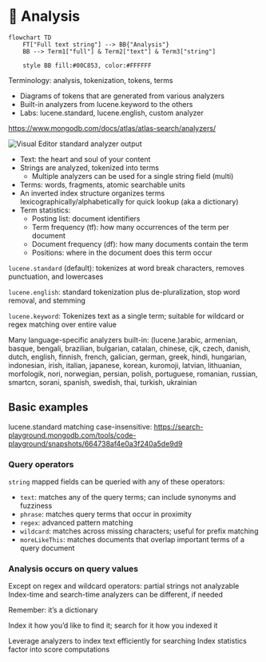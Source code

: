 # 📘 Analysis

```mermaid
flowchart TD
    FT["Full text string"] --> BB{"Analysis"}
    BB --> Term1["full"] & Term2["text"] & Term3["string"]

    style BB fill:#00C853, color:#FFFFFF
```



Terminology: analysis, tokenization, tokens, terms

* Diagrams of tokens that are generated from various analyzers
* Built-in analyzers from lucene.keyword to the others
* Labs: lucene.standard, lucene.english, custom analyzer

https://www.mongodb.com/docs/atlas/atlas-search/analyzers/

![Visual Editor standard analyzer output](/img/editor_analysis.png)

* Text: the heart and soul of your content
* Strings are analyzed, tokenized into terms
  * Multiple analyzers can be used for a single string field (multi)
* Terms: words, fragments, atomic searchable units
* An inverted index structure organizes terms lexicographically/alphabetically for quick lookup (aka a dictionary)
* Term statistics:
  * Posting list: document identifiers
  * Term frequency (tf): how many occurrences of the term per document
  * Document frequency (df): how many documents contain the term
  * Positions: where in the document does this term occur

`lucene.standard` (default): tokenizes at word break characters, removes punctuation, and lowercases

`lucene.english`: standard tokenization plus de-pluralization, stop word removal, and stemming

`lucene.keyword`: Tokenizes text as a single term; suitable for wildcard or regex matching over entire value

Many language-specific analyzers built-in: (lucene.)arabic, armenian, basque, bengali, brazilian, bulgarian, catalan, chinese, cjk, czech, danish, dutch, english, finnish, french, galician, german, greek, hindi, hungarian, indonesian, irish, italian, japanese, korean, kuromoji, latvian, lithuanian, morfologik, nori, norwegian, persian, polish, portuguese, romanian, russian, smartcn, sorani, spanish, swedish, thai, turkish, ukrainian

## Basic examples

lucene.standard matching case-insensitive: https://search-playground.mongodb.com/tools/code-playground/snapshots/664738af4e0a3f240a5de9d9

### Query operators

`string` mapped fields can be queried with any of these operators:

* `text`: matches any of the query terms; can include synonyms and fuzziness
* `phrase`: matches query terms that occur in proximity
* `regex`: advanced pattern matching
* `wildcard`: matches across missing characters; useful for prefix matching
* `moreLikeThis`: matches documents that overlap important terms of a query document

### Analysis occurs on query values

Except on regex and wildcard operators: partial strings not analyzable
Index-time and search-time analyzers can be different, if needed

Remember: it’s a dictionary

Index it how you’d like to find it; search for it how you indexed it

Leverage analyzers to index text efficiently for searching
Index statistics factor into score computations